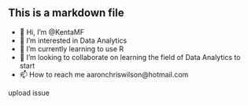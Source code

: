 ## This is a markdown file
- 👋 Hi, I’m @KentaMF
- 👀 I’m interested in Data Analytics
- 🌱 I’m currently learning to use R
- 💞️ I’m looking to collaborate on learning the field of Data Analytics to start
- 📫 How to reach me aaronchriswilson@hotmail.com


<!---
KentaMF/KentaMF is a ✨ special ✨ repository because its `README.md` (this file) appears on your GitHub profile.
You can click the Preview link to take a look at your changes.
--->


upload issue